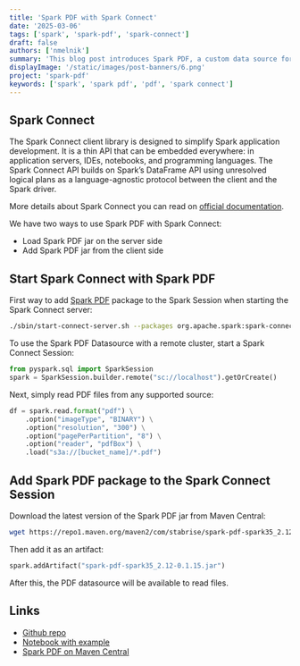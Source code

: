 ```yaml
---
title: 'Spark PDF with Spark Connect'
date: '2025-03-06'
tags: ['spark', 'spark-pdf', 'spark-connect']
draft: false
authors: ['nmelnik']
summary: 'This blog post introduces Spark PDF, a custom data source for Apache Spark that empowers users to seamlessly integrate PDF data into their Spark workflows.'
displayImage: '/static/images/post-banners/6.png'
project: 'spark-pdf'
keywords: ['spark', 'spark pdf', 'pdf', 'spark connect']
---
```


## Spark Connect

The Spark Connect client library is designed to simplify Spark application development. It is a thin API that can be embedded everywhere: in application servers, IDEs, notebooks, and programming languages. The Spark Connect API builds on Spark’s DataFrame API using unresolved logical plans as a language-agnostic protocol between the client and the Spark driver.

More details about Spark Connect you can read on [official documentation](https://spark.apache.org/docs/3.5.4/spark-connect-overview.html).

We have two ways to use Spark PDF with Spark Connect:

- Load Spark PDF jar on the server side
- Add Spark PDF jar from the client side

## Start Spark Connect with Spark PDF

First way to add [Spark PDF](//stabrise.com/spark-pdf/) package to the Spark Session when starting the Spark Connect server:

```bash
./sbin/start-connect-server.sh --packages org.apache.spark:spark-connect_2.12:3.5.4,com.stabrise:spark-pdf-spark35_2.12:0.1.15
```

To use the Spark PDF Datasource with a remote cluster, start a Spark Connect Session:

```python
from pyspark.sql import SparkSession
spark = SparkSession.builder.remote("sc://localhost").getOrCreate()
```

Next, simply read PDF files from any supported source:

```python
df = spark.read.format("pdf") \
    .option("imageType", "BINARY") \
    .option("resolution", "300") \
    .option("pagePerPartition", "8") \
    .option("reader", "pdfBox") \
    .load("s3a://[bucket_name]/*.pdf")
```

## Add Spark PDF package to the Spark Connect Session

Download the latest version of the Spark PDF jar from Maven Central:

```bash
wget https://repo1.maven.org/maven2/com/stabrise/spark-pdf-spark35_2.12/0.1.15/spark-pdf-spark35_2.12-0.1.15.jar
```

Then add it as an artifact:

```python
spark.addArtifact("spark-pdf-spark35_2.12-0.1.15.jar")
```

After this, the PDF datasource will be available to read files.

## Links

- [Github repo](https://github.com/StabRise/spark-pdf/tree/main)
- [Notebook with example](https://github.com/StabRise/spark-pdf/blob/main/examples/PdfDataSourceSparkConnect.ipynb)
- [Spark PDF on Maven Central](https://central.sonatype.com/artifact/com.stabrise/spark-pdf-spark35_2.12)
